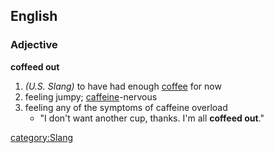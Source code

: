 == English ==
=== Adjective ===
'''coffeed out'''
# ''(U.S. Slang)'' to have had enough [[coffee]] for now
# feeling jumpy; [[caffeine]]-nervous
# feeling any of the symptoms of caffeine overload
#* "I don't want another cup, thanks. I'm all '''coffeed out'''."
[[category:Slang]]